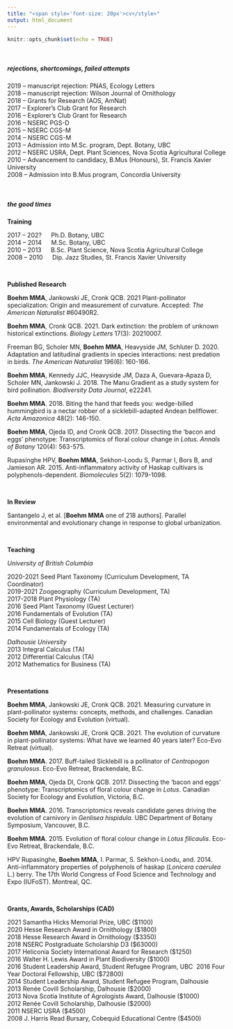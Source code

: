 ```yaml
---
title: "<span style='font-size: 20px'>cv</style>"
output: html_document
---
```


```r
knitr::opts_chunk$set(echo = TRUE)
```

&nbsp;
&nbsp;
&nbsp;

##### rejections, shortcomings, failed attempts

2019 &ndash; manuscript rejection: PNAS, Ecology Letters\
2018 &ndash; manuscript rejection: Wilson Journal of Ornithology\
2018 &ndash; Grants for Research (AOS, AmNat)\
2017 &ndash; Explorer's Club Grant for Research\
2016 &ndash; Explorer's Club Grant for Research\
2016 &ndash; NSERC PGS-D\
2015 &ndash; NSERC CGS-M\
2014 &ndash; NSERC CGS-M\
2013 &ndash; Admission into M.Sc. program, Dept. Botany, UBC\
2012 &ndash; NSERC USRA, Dept. Plant Sciences, Nova Scotia Agricultural College\
2010 &ndash; Advancement to candidacy, B.Mus (Honours), St. Francis Xavier University\
2008 &ndash; Admission into B.Mus program, Concordia University\


&nbsp;
&nbsp;
&nbsp;
&nbsp;
&nbsp;

##### the good times

**Training**

2017 &ndash; 202? &emsp; Ph.D. Botany, UBC\
2014 &ndash; 2014 &emsp; M.Sc. Botany, UBC\
2010 &ndash; 2013 &emsp; B.Sc. Plant Science, Nova Scotia Agricultural College\
2008 &ndash; 2010 &emsp; Dip. Jazz Studies, St. Francis Xavier University\

&nbsp;

**Published Research**

**Boehm MMA**, Jankowski JE, Cronk QCB. 2021 Plant-pollinator specialization: Origin and measurement of curvature. Accepted: *The American Naturalist* #60490R2.\

**Boehm MMA**, Cronk QCB. 2021. Dark extinction: the problem of unknown historical extinctions. *Biology Letters* 17(3): 20210007.\

Freeman BG, Scholer MN, **Boehm MMA**, Heavyside JM, Schluter D. 2020. Adaptation and latitudinal gradients in species interactions: nest predation in birds. *The American Naturalist* 196(6): 160-166.\

**Boehm MMA**, Kennedy JJC, Heavyside JM, Daza A, Guevara-Apaza D, Scholer MN, Jankowski J. 2018. The Manu Gradient as a study system for bird pollination. *Biodiversity Data Journal*, e22241.\

**Boehm MMA**. 2018. Biting the hand that feeds you: wedge-billed hummingbird is a nectar robber of a sicklebill-adapted Andean bellflower. *Acta Amazonica* 48(2): 146-150.\

**Boehm MMA**, Ojeda ID, and Cronk QCB. 2017. Dissecting the ‘bacon and eggs’ phenotype: Transcriptomics of floral colour change in *Lotus*. *Annals of Botany* 120(4): 563-575.\

Rupasinghe HPV, **Boehm MMA**, Sekhon-Loodu S, Parmar I, Bors B, and Jamieson AR. 2015. Anti-inflammatory activity of Haskap cultivars is polyphenols-dependent. *Biomolecules* 5(2): 1079-1098.\

&nbsp;

**In Review**

Santangelo J, et al. [**Boehm MMA** one of 218 authors]. Parallel environmental and evolutionary change in response to global urbanization.\


&nbsp;

**Teaching**

*University of British Columbia*\

2020-2021	Seed Plant Taxonomy (Curriculum Development, TA Coordinator)\
2019-2021	Zoogeography (Curriculum Development, TA)\
2017-2018 Plant Physiology (TA)\
2016		Seed Plant Taxonomy (Guest Lecturer)\
2016    Fundamentals of Evolution (TA)\
2015 		Cell Biology (Guest Lecturer)\
2014		Fundamentals of Ecology (TA)\

*Dalhousie University*\
2013		Integral Calculus	(TA)\
2012		Differential Calculus (TA)\
2012    Mathematics for Business (TA)\

&nbsp;

**Presentations**\

**Boehm MMA**, Jankowski JE, Cronk QCB. 2021. Measuring curvature in plant-pollinator systems: concepts, methods, and challenges. Canadian Society for Ecology and Evolution (virtual).\

**Boehm MMA**, Jankowski JE, Cronk QCB. 2021. The evolution of curvature in plant-pollinator systems: What have we learned 40 years later? Eco-Evo Retreat (virtual).\ 

**Boehm MMA**. 2017. Buff-tailed Sicklebill is a pollinator of *Centropogon granulosus*. Eco-Evo Retreat, Brackendale, B.C.\

**Boehm MMA**, Ojeda DI, Cronk QCB. 2017. Dissecting the ‘bacon and eggs’ phenotype: Transcriptomics of floral colour change in *Lotus*. Canadian Society for Ecology and Evolution, Victoria, B.C.\

**Boehm MMA**. 2016. Transcriptomics reveals candidate genes driving the evolution of carnivory in *Genlisea hispidula*. UBC Department of Botany Symposium, Vancouver, B.C.\

**Boehm MMA**. 2015. Evolution of floral colour change in *Lotus filicaulis*. Eco-Evo Retreat, Brackendale, B.C.\

HPV Rupasinghe, **Boehm MMA**, I. Parmar, S. Sekhon-Loodu, and. 2014. Anti-inflammatory properties of polyphenols of haskap (*Lonicera caerulea* L.) berry. The 17th World Congress of Food Science and Technology and Expo (IUFoST). Montreal, QC.\

&nbsp;

**Grants, Awards, Scholarships (CAD)**

2021	Samantha Hicks Memorial Prize, UBC ($1100)\
2020  Hesse Research Award in Ornithology ($1800)\
2018	Hesse Research Award in Ornithology ($3350)\
2018	NSERC Postgraduate Scholarship D3 ($63000)\
2017	Heliconia Society International Award for Research ($1250)\
2016	Walter H. Lewis Award in Plant Biodiversity ($1000)\
2016	Student Leadership Award, Student Refugee Program, UBC\  
2016	Four Year Doctoral Fellowship, UBC ($72800)\
2014	Student Leadership Award, Student Refugee Program, Dalhousie\
2013	Renée Covill Scholarship, Dalhousie ($2000)\
2013	Nova Scotia Institute of Agrologists Award, Dalhousie ($1000)\
2012 	Renée Covill Scholarship, Dalhousie ($2000)\
2011 	NSERC USRA ($4500)\
2008	J. Harris Read Bursary, Cobequid Educational Centre ($4500)\




